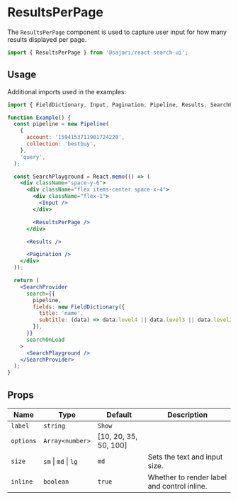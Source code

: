 
<SEO
  title="ResultsPerPage"
  scope="Search UI"
  description="The ResultsPerPage component is used to capture user input for how many results displayed per page."
/>

# ResultsPerPage

The `ResultsPerPage` component is used to capture user input for how many results displayed per page.

```js
import { ResultsPerPage } from '@sajari/react-search-ui';
```

## Usage

Additional imports used in the examples:

```js
import { FieldDictionary, Input, Pagination, Pipeline, Results, SearchProvider } from '@sajari/react-search-ui';
```

```jsx
function Example() {
  const pipeline = new Pipeline(
    {
      account: '1594153711901724220',
      collection: 'bestbuy',
    },
    'query',
  );

  const SearchPlayground = React.memo(() => (
    <div className="space-y-6">
      <div className="flex items-center space-x-4">
        <div className="flex-1">
          <Input />
        </div>

        <ResultsPerPage />
      </div>

      <Results />

      <Pagination />
    </div>
  ));

  return (
    <SearchProvider
      search={{
        pipeline,
        fields: new FieldDictionary({
          title: 'name',
          subtitle: (data) => data.level4 || data.level3 || data.level2 || data.level1 || data.brand,
        }),
      }}
      searchOnLoad
    >
      <SearchPlayground />
    </SearchProvider>
  );
}
```

## Props

| Name      | Type                 | Default               | Description                                 |
| --------- | -------------------- | --------------------- | ------------------------------------------- |
| `label`   | `string`             | `Show`                |                                             |
| `options` | `Array<number>`      | [10, 20, 35, 50, 100] |                                             |
| `size`    | `sm` \| `md` \| `lg` | `md`                  | Sets the text and input size.               |
| `inline`  | `boolean`            | `true`                | Whether to render label and control inline. |
